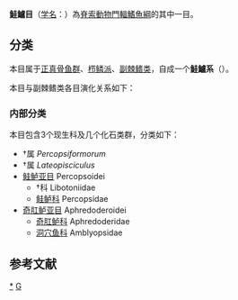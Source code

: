 {{Automatic taxobox
| fossil_range = {{fossilrange|始新世|现今}}
| image = Amblyopsis_spelaea.jpg
| image_caption = [[洞鱸|洞鱸]] ''Amblyopsis spelaea''
| taxon = Percopsiformes
| authority = [[L._S._Berg|L. S. Berg]], 1940
| subdivision ranks=亞目
| subdivision = *[[鲑鲈亚目|鲑鲈亚目]] Percopsoidei
*[[奇肛鲈亚目|奇肛鲈亚目]] Aphredoderoidei
}}
'''鮭鱸目'''（[[学名|学名]]：{{lang|la|Percopsiformes}}）為[[脊索動物門|脊索動物門]][[輻鰭魚綱|輻鰭魚綱]]的其中一目。{{r|deepfin4}}

==分类==
本目属于[[正真骨鱼群|正真骨鱼群]]、[[栉鳞派|栉鳞派]]、[[副棘鳍类|副棘鳍类]]，自成一个'''鮭鱸系'''（{{lang|la|Percopsaria}}）。{{r|deepfin4}}

本目与副棘鳍类各目演化关系如下{{r|deepfin4}}：
{{副棘鳍类支序分类法}}
===内部分类===
本目包含3个现生科及几个化石类群，分类如下：
*†属 ''Percopsiformorum''
*†属 ''Lateopisciculus''
*[[鲑鲈亚目|鲑鲈亚目]] Percopsoidei
**†科 Libotoniidae
**[[鲑鲈科|鲑鲈科]] Percopsidae
*[[奇肛鲈亚目|奇肛鲈亚目]] Aphredoderoidei
**[[奇肛鲈科|奇肛鲈科]] Aphredoderidae
**[[洞穴鱼科|洞穴鱼科]] Amblyopsidae

==参考文献==
{{reflist|refs=
<ref name=deepfin4>{{Betancur-R et al., 2017}}</ref>
}}

{{輻鰭魚}}
{{Taxonbar}}

{{輻鰭魚小作品}}
[[Category:鮭鱸目|*]]
[[Category:1940年描述的分类群|G]]